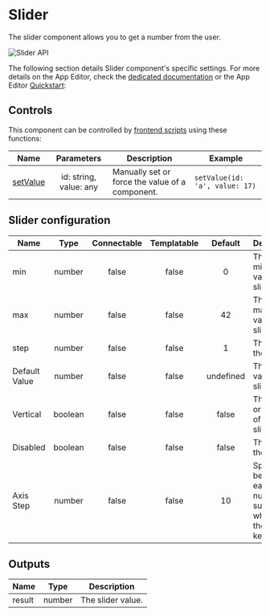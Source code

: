 
# Slider

The slider component allows you to get a number from the user.

![Slider API](../../assets/apps/4_app_component_library/slider.png.webp)

The following section details Slider component's specific settings. For more details on the App Editor, check the [dedicated documentation](../0_app_editor/index.mdx) or the App Editor [Quickstart](../../getting_started/7_apps_quickstart/index.mdx):

<div className="grid grid-cols-2 gap-6 mb-4">
	<DocCard
		color="orange"
		title="App Editor Documentation"
		description="The app editor is a low-code builder to create custom User Interfaces with a mix of drag-and-drop and code."
		href="/docs/apps/app_editor"
	/>
	<DocCard
		color="orange"
		title="Apps Quickstart"
		description="Learn how to build your first app in a matter of minutes."
		href="/docs/getting_started/apps_quickstart"
	/>
</div>

## Controls

This component can be controlled by [frontend scripts](../3_app-runnable-panel.mdx#frontend-scripts) using these functions:

| Name   |        Parameters        | Description          | Example       |
| ------ | :----------------------: | -------------------- | ------------- |
| [setValue](../3_app-runnable-panel.mdx#setvalue) | id: string, value: any | Manually set or force the value of a component. | `setValue(id: 'a', value: 17)` |

## Slider configuration

| Name          |  Type   | Connectable | Templatable |  Default  | Description                                                      |
| ------------- | :-----: | :---------: | :---------: | :-------: | ---------------------------------------------------------------- |
| min           | number  |    false    |    false    |     0     | The minimum value of the slider.                                 |
| max           | number  |    false    |    false    |    42     | The maximum value of the slider.                                 |
| step          | number  |    false    |    false    |     1     | The step of the slider.                                          |
| Default Value | number  |    false    |    false    | undefined | The default value of the slider.                                 |
| Vertical      | boolean |    false    |    false    |   false   | The orientation of the slider.                                   |
| Disabled      | boolean |    false    |    false    |   false   | The state of the slider.                                         |
| Axis Step     | number  |    false    |    false    |    10     | Spread between each number suggestion when using the arrow keys. |

## Outputs

| Name   |  Type  | Description       |
| ------ | :----: | ----------------- |
| result | number | The slider value. |
